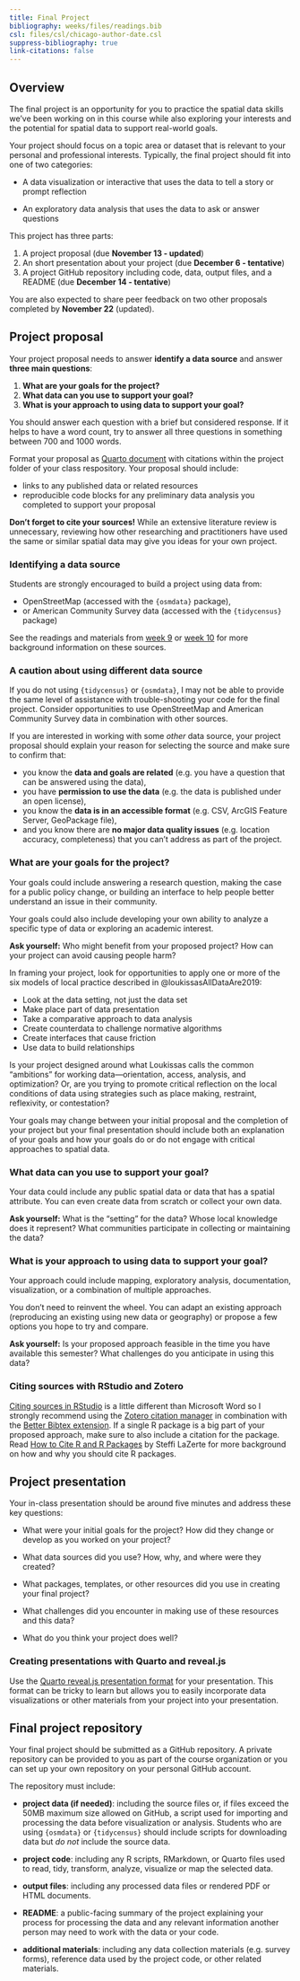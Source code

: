 ```yaml
---
title: Final Project
bibliography: weeks/files/readings.bib
csl: files/csl/chicago-author-date.csl
suppress-bibliography: true
link-citations: false
---
```


## Overview

The final project is an opportunity for you to practice the spatial data skills we've been working on in this course while also exploring your interests and the potential for spatial data to support real-world goals.

Your project should focus on a topic area or dataset that is relevant to your personal and professional interests. Typically, the final project should fit into one of two categories:

-   A data visualization or interactive that uses the data to tell a story or prompt reflection

-   An exploratory data analysis that uses the data to ask or answer questions

This project has three parts:

1.  A project proposal (due **November 13 - updated**)
2.  An short presentation about your project (due **December 6 - tentative**)
3.  A project GitHub repository including code, data, output files, and a README (due **December 14 - tentative**)

You are also expected to share peer feedback on two other proposals completed by **November 22** (updated).

## Project proposal

Your project proposal needs to answer **identify a data source** and answer **three main questions**:

1. **What are your goals for the project?**
2. **What data can you use to support your goal?**
3. **What is your approach to using data to support your goal?**

You should answer each question with a brief but considered response. If it helps to have a word count, try to answer all three questions in something between 700 and 1000 words.

Format your proposal as [Quarto document](https://quarto.org/) with citations within the project folder of your class respository. Your proposal should include:

- links to any published data or related resources
- reproducible code blocks for any preliminary data analysis you completed to support your proposal

**Don't forget to cite your sources!** While an extensive literature review is unnecessary, reviewing how other researching and practitioners have used the same or similar spatial data may give you ideas for your own project.

### Identifying a data source

Students are strongly encouraged to build a project using data from:

-   OpenStreetMap (accessed with the `{osmdata}` package),
-   or American Community Survey data (accessed with the `{tidycensus}` package)

See the readings and materials from [week 9](https://bldgspatialdata.github.io/website/weeks/week_09.html) or [week 10](https://bldgspatialdata.github.io/website/weeks/week_10.html) for more background information on these sources.

:::{.callout-important appearance='simple' icon=true}
### A caution about using different data source
If you do not using `{tidycensus}` or `{osmdata}`, I may not be able to provide the same level of assistance with trouble-shooting your code for the final project. Consider opportunities to use OpenStreetMap and American Community Survey data in combination with other sources.
:::

If you are interested in working with some *other* data source, your project proposal should explain your reason for selecting the source and make sure to confirm that:

-   you know the **data and goals are related** (e.g. you have a question that can be answered using the data),
-   you have **permission to use the data** (e.g. the data is published under an open license),
-   you know the **data is in an accessible format** (e.g. CSV, ArcGIS Feature Server, GeoPackage file),
-   and you know there are **no major data quality issues** (e.g. location accuracy, completeness) that you can't address as part of the project.

### What are your goals for the project?

Your goals could include answering a research question, making the case for a public policy change, or building an interface to help people better understand an issue in their community.

Your goals could also include developing your own ability to analyze a specific type of data or exploring an academic interest.

**Ask yourself:** Who might benefit from your proposed project? How can your project can avoid causing people harm?

In framing your project, look for opportunities to apply one or more of the six models of local practice described in @loukissasAllDataAre2019:

-   Look at the data setting, not just the data set
-   Make place part of data presentation
-   Take a comparative approach to data analysis
-   Create counterdata to challenge normative algorithms
-   Create interfaces that cause friction
-   Use data to build relationships

Is your project designed around what Loukissas calls the common "ambitions" for working data---orientation, access, analysis, and optimization? Or, are you trying to promote critical reflection on the local conditions of data using strategies such as place making, restraint, reflexivity, or contestation?

Your goals may change between your initial proposal and the completion of your project but your final presentation should include both an explanation of your goals and how your goals do or do not engage with critical approaches to spatial data.

### What data can you use to support your goal?

Your data could include any public spatial data or data that has a spatial attribute. You can even create data from scratch or collect your own data.

**Ask yourself:** What is the "setting" for the data? Whose local knowledge does it represent? What communities participate in collecting or maintaining the data?

### What is your approach to using data to support your goal?

Your approach could include mapping, exploratory analysis, documentation, visualization, or a combination of multiple approaches.

You don't need to reinvent the wheel. You can adapt an existing approach (reproducing an existing using new data or geography) or propose a few options you hope to try and compare.

**Ask yourself:** Is your proposed approach feasible in the time you have available this semester? What challenges do you anticipate in using this data?

:::{.callout-tip appearance='simple' icon=true}
### Citing sources with RStudio and Zotero

[Citing sources in RStudio](https://rstudio.github.io/visual-markdown-editing/citations) is a little different than Microsoft Word so I strongly recommend using the [Zotero citation manager](https://zotero.org/) in combination with the [Better Bibtex extension](https://retorque.re/zotero-better-bibtex/). If a single R package is a big part of your proposed approach, make sure to also include a citation for the package. Read [How to Cite R and R Packages](https://ropensci.org/blog/2021/11/16/how-to-cite-r-and-r-packages/) by Steffi LaZerte for more background on how and why you should cite R packages.

:::

## Project presentation

Your in-class presentation should be around five minutes and address these key questions:

-   What were your initial goals for the project? How did they change or develop as you worked on your project?

-   What data sources did you use? How, why, and where were they created?

-   What packages, templates, or other resources did you use in creating your final project?

-   What challenges did you encounter in making use of these resources and this data?

-   What do you think your project does well?

::: {.callout-tip appearance="simple"}
### Creating presentations with Quarto and reveal.js
Use the [Quarto reveal.js presentation format](https://quarto.org/docs/presentations/revealjs/) for your presentation. This format can be tricky to learn but allows you to easily incorporate data visualizations or other materials from your project into your presentation.
:::

## Final project repository

Your final project should be submitted as a GitHub repository. A private repository can be provided to you as part of the course organization or you can set up your own repository on your personal GitHub account.

The repository must include:

-   **project data (if needed)**: including the source files or, if files exceed the 50MB maximum size allowed on GitHub, a script used for importing and processing the data before visualization or analysis. Students who are using `{osmdata}` or `{tidycensus}` should include scripts for downloading data but *do not* include the source data.

-   **project code**: including any R scripts, RMarkdown, or Quarto files used to read, tidy, transform, analyze, visualize or map the selected data.

-   **output files**: including any processed data files or rendered PDF or HTML documents.

-   **README**: a public-facing summary of the project explaining your process for processing the data and any relevant information another person may need to work with the data or your code.

-   **additional materials**: including any data collection materials (e.g. survey forms), reference data used by the project code, or other related materials.
